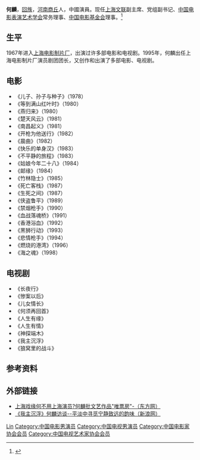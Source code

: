 '''何麟'''{{BD|1951年|8月|||catIdx=H何}}，[[回族|回族]]，[[河南|河南]][[商丘|商丘]]人，中國演員。现任[[上海文联|上海文联]]副主席、党组副书记、[[中国电影表演艺术学会|中国电影表演艺术学会]]常务理事、[[中国电影基金会|中国电影基金会]]理事。<ref>{{Cite web|title=何麟|url=http://www.sfs-cn.com/node3/node607/node613/u1a1370634.html|accessdate=2020-02-16|author=上影集团|date=|format=|publisher=|language=|archive-date=2011-08-19|archive-url=https://web.archive.org/web/20110819232957/http://www.sfs-cn.com/node3/node607/node613/u1a1370634.html|dead-url=no}}</ref>

== 生平 ==
1967年进入[[上海电影制片厂|上海电影制片厂]]，出演过许多部电影和电视剧。1995年，何麟出任上海电影制片厂演员剧团团长，又创作和出演了多部电影、电视剧。

== 电影 ==
*《儿子、孙子与种子》（1978） 　　　　　　　　　　　　
*《等到满山红叶时》（1980）
*《燕归来》（1980） 　　　　　　　　　　　　　　　　　
*《楚天风云》（1981）
*《南昌起义》（1981） 　　　　　　　　　　　　　　　　
*《开枪为他送行》（1982）
*《晨曲》（1982） 　　　　　　　　　　　　　　　　　　
*《快乐的单身汉》（1983）
*《不平静的旅程》（1983） 　　　　　　　　　　　　　　
*《姑娘今年二十八》（1984）
*《邮缘》（1984） 　　　　　　　　　　　　　　　　　　
*《竹林隐士》（1985）
*《死亡客栈》（1987） 　　　　　　　　　　　　　　　　
*《生死之间》（1987）
*《侠盗鲁平》（1989） 　　　　　　　　　　　　　　　　
*《禁烟枪手》（1990）
*《血战落魂桥》（1991） 　　　　　　　　　　　　　　　
*《香港浴血》（1992）
*《黑狮行动》（1993） 　　　　　　　　　　　　　　　　
*《悲情枪手》（1994）
*《燃烧的港湾》（1996） 　　　　　　　　　　　　　　　
*《海之魂》（1998）

==电视剧==
*《长夜行》 　　　　　　　　　　　　　　　　　　　　　
*《惨案以后》
*《儿女情长》 　　　　　　　　　　　　　　　　　　　　
*《何须再回首》
*《人生有缘》 　　　　　　　　　　　　　　　　　　　　
*《人生有情》
*《神探端木》                                         
*《我主沉浮》
*《狼窝里的战斗》

== 参考资料 ==
{{reflist}}

== 外部链接 ==
* [http://sh.eastday.com/qtmt/shlh2010/u1a689727.html 上海戏缘何不用上海演员?何麟批文艺作品"唯票房"-（东方网） ] {{Wayback|url=http://sh.eastday.com/qtmt/shlh2010/u1a689727.html |date=20200818072616 }}
* [http://ent.sina.com.cn/v/2004-12-13/1816598061.html 《我主沉浮》何麟访谈--平淡中寻觅宁静致远的韵味（新浪网）] {{Wayback|url=http://ent.sina.com.cn/v/2004-12-13/1816598061.html |date=20200818072622 }}

{{中国电影金凤凰奖}}
{{中国电影家协会第六届理事会}}
{{中国电影家协会第七届理事会}}
{{中国电影家协会第八届理事会}}
{{中国电影家协会第九届理事会}}
{{中国电视艺术家协会第三届理事会}}
{{中国电视艺术家协会第四届理事会}}

{{Authority control}}
{{DEFAULTSORT:He何}}
[[Category:何姓|Lin]]
[[Category:中国电影男演员|Category:中国电影男演员]]
[[Category:中国电视男演员|Category:中国电视男演员]]
[[Category:中国电影家协会会员|Category:中国电影家协会会员]]
[[Category:中国电视艺术家协会会员|Category:中国电视艺术家协会会员]]